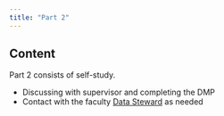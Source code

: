 ```yaml
---
title: "Part 2"
---
```


## Content

Part 2 consists of self-study.

- Discussing with supervisor and completing the DMP
- Contact with the faculty [Data Steward](https://www.tudelft.nl/en/library/research-data-management/r/support/data-stewardship/contact) as needed